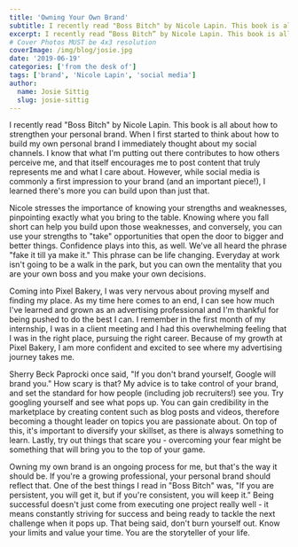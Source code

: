 ```yaml
---
title: 'Owning Your Own Brand'
subtitle: I recently read "Boss Bitch" by Nicole Lapin. This book is all about how to strengthen your personal brand.
excerpt: I recently read “Boss Bitch” by Nicole Lapin. This book is all about how to strengthen your personal brand. When I first started to think about how to build my own personal brand I immediately thought about my social channels.
# Cover Photos MUST be 4x3 resolution
coverImage: /img/blog/josie.jpg
date: '2019-06-19'
categories: ['from the desk of']
tags: ['brand', 'Nicole Lapin', 'social media']
author:
  name: Josie Sittig
  slug: josie-sittig
---
```

I recently read "Boss Bitch" by Nicole Lapin. This book is all about how to strengthen your personal brand. When I first started to think about how to build my own personal brand I immediately thought about my social channels. I know that what I'm putting out there contributes to how others perceive me, and that itself encourages me to post content that truly represents me and what I care about. However, while social media is commonly a first impression to your brand (and an important piece!), I learned there's more you can build upon than just that.

Nicole stresses the importance of knowing your strengths and weaknesses, pinpointing exactly what you bring to the table. Knowing where you fall short can help you build upon those weaknesses, and conversely, you can use your strengths to "take" opportunities that open the door to bigger and better things. Confidence plays into this, as well. We've all heard the phrase "fake it till ya make it." This phrase can be life changing. Everyday at work isn't going to be a walk in the park, but you can own the mentality that you are your own boss and you make your own decisions.

Coming into Pixel Bakery, I was very nervous about proving myself and finding my place. As my time here comes to an end, I can see how much I've learned and grown as an advertising professional and I'm thankful for being pushed to do the best I can. I remember in the first month of my internship, I was in a client meeting and I had this overwhelming feeling that I was in the right place, pursuing the right career. Because of my growth at Pixel Bakery, I am more confident and excited to see where my advertising journey takes me.

Sherry Beck Paprocki once said, "If you don't brand yourself, Google will brand you." How scary is that? My advice is to take control of your brand, and set the standard for how people (including job recruiters!) see you. Try googling yourself and see what pops up. You can gain credibility in the marketplace by creating content such as blog posts and videos, therefore becoming a thought leader on topics you are passionate about. On top of this, it's important to diversify your skillset, as there is always something to learn. Lastly, try out things that scare you - overcoming your fear might be something that will bring you to the top of your game.

Owning my own brand is an ongoing process for me, but that's the way it should be. If you're a growing professional, your personal brand should reflect that. One of the best things I read in "Boss Bitch" was, "If you are persistent, you will get it, but if you're consistent, you will keep it." Being successful doesn't just come from executing one project really well - it means constantly striving for success and being ready to tackle the next challenge when it pops up. That being said, don't burn yourself out. Know your limits and value your time. You are the storyteller of your life.